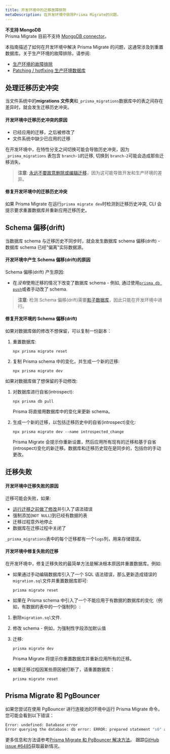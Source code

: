 ```yaml
---
title: 开发环境中的迁移故障排除
metaDescription: 在开发环境中排除Prisma Migrate的问题。
---
```


<TopBlock>

<Admonition type="warning">

**不支持 MongoDB** <br />
Prisma Migrate 目前不支持 [MongoDB connector](../../../concepts/database-connectors/mongodb)。

</Admonition>

本指南描述了如何在开发环境中解决 Prisma Migrate 的问题，这通常涉及到重置数据库。关于生产环境的故障排除，请参阅:

- [生产环境的故障排除](../production-troubleshooting)
- [Patching / hotfixing 生产环境数据库](../patching-production)

</TopBlock>

## 处理迁移历史冲突

当文件系统中的**migrations 文件夹**和`_prisma_migrations`数据库中的表之间存在差异时，就会发生迁移历史冲突。

#### 开发环境中迁移历史冲突的原因

- 已经应用的迁移，之后被修改了
- 文件系统中缺少已应用的迁移

在开发环境中，在特性分支之间切换可能会导致历史冲突，因为`_prisma_migrations` 表包含 `branch-1`的迁移, 切换到 `branch-2`可能会造成那些迁移消失。

> **注意**: [永远不要故意删除或编辑迁移](../../../concepts/components/prisma-migrate#do-not-edit-or-delete-migrations-that-have-been-applied)，因为这可能导致开发和生产环境的差异。

#### 修复开发环境中的迁移历史冲突

如果 Prisma Migrate 在运行`prisma migrate dev`时检测到迁移历史冲突, CLI 会提示要求重置数据库并重新应用迁移历史。

## Schema 偏移(drift)

当数据库 schema 与迁移历史不同步时，就会发生数据库 schema 偏移(drift) - 数据库 schema 已经"偏离"实际数据源。

#### 开发环境中产生 Schema 偏移(drift)的原因

Schema 偏移(drift) 产生原因:

- 在*没有*使用迁移的情况下改变了数据库 schema - 例如, 通过使用[`prisma db push`](../../../reference/api-reference/command-reference#db-push)或者手动改了 schema.

> **注意**: 检测 Schema 偏移(drift)需要[影子数据库](../../../concepts/components/prisma-migrate/shadow-database)，因此只能在开发环境中进行。

#### 修复开发环境的 Schema 偏移(drift)

如果对数据库做的修改不想保留，可以复制一份副本：

1. 重置数据库:

   ```terminal
   npx prisma migrate reset
   ```

2. 复制 Prisma schema 中的变化，并生成一个新的迁移:

   ```terminal
   npx prisma migrate dev
   ```

如果对数据库做了想保留的手动修改:

1. 对数据库进行自省(introspect):

   ```terminal
   npx prisma db pull
   ```

   Prisma 将直接用数据库中的变化来更新 schema。

2. 生成一个新的迁移，以包括迁移历史中的自省(introspect)变化:

   ```terminal
   npx prisma migrate dev --name introspected_change
   ```

   Prisma Migrate 会提示你重新设置，然后应用所有现有的迁移和基于自省(introspect)变化的新迁移。数据库和迁移历史现在是同步的，包括你的手动更改。

## 迁移失败

#### 开发环境中迁移失败的原因

迁移可能会失败，如果:

- [运行迁移之前做了修改](customizing-migrations)并引入了语法错误
- 强制添加(`NOT NULL`)到已经有数据的表
- 迁移过程意外地停止
- 数据库在迁移过程中关闭了

`_prisma_migrations`表中的每个迁移都有一个`logs`列，用来存储错误。

#### 开发环境中修复失败的迁移

在开发环境中，修复迁移失败的最简单方法是解决根本原因并重置数据库。例如:

- 如果通过手动编辑数据库引入了一个 SQL 语法错误，那么更新造成错误的`migration.sql`文件并重置数据库即可:

  ```terminal
  prisma migrate reset
  ```

- 如果在 Prisma schema 中引入了一个不能应用于有数据的数据库的变化（例如，有数据的表中的一个强制列）:

1. 删除`migration.sql`文件.

2. 修改 schema - 例如，为强制性字段添加默认值

3. 迁移:

   ```terminal
   prisma migrate dev
   ```

   Prisma Migrate 将提示你重置数据库并重新应用所有的迁移。

- 如果迁移过程因某些原因被打断了，请重置数据库：

  ```terminal
  prisma migrate reset
  ```

## Prisma Migrate 和 PgBouncer

如果您尝试在使用 PgBouncer 进行连接池的环境中运行 Prisma Migrate 命令，您可能会看到以下错误：

```bash
Error: undefined: Database error
Error querying the database: db error: ERROR: prepared statement "s0" already exists
```

更多信息和方法请参考[Prisma Migrate 和 PgBouncer 解决方法](../../performance-and-optimization/connection-management/configure-pg-bouncer)。 跟踪[GitHub issue #6485](https://github.com/prisma/prisma/issues/6485)获取最新情况。
